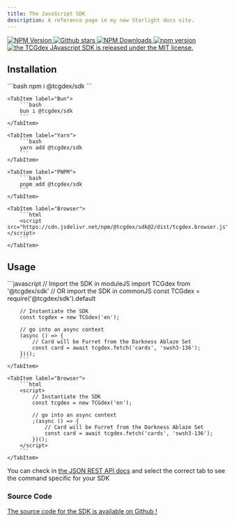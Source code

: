 ```yaml
---
title: The JavaScript SDK
description: A reference page in my new Starlight docs site.
---
```


<p class="flex gap-2 justify-center">
	<a href="http://npmjs.com/@tcgdex/sdk">
		<img src="https://img.shields.io/npm/v/@tcgdex/sdk?style=flat-square" alt="NPM Version" />
	</a>
	<a href="https://github.com/tcgdex/javascript-sdk/stargazers">
		<img src="https://img.shields.io/github/stars/tcgdex/javascript-sdk?style=flat-square" alt="Github stars" />
	</a>
	<a href="http://npmjs.com/@tcgdex/sdk">
		<img src="https://img.shields.io/npm/dm/@tcgdex/sdk?style=flat-square" alt="NPM Downloads" />
	</a>
	<a href="https://app.codecov.io/gh/tcgdex/javascript-sdk/">
		<img src="https://img.shields.io/codecov/c/github/tcgdex/javascript-sdk?style=flat-square&token=FR4BI94N4Q" alt="npm version" />
	</a>
	<a href="https://github.com/tcgdex/javascript-sdk/actions/workflows/build.yml">
		<img src="https://img.shields.io/github/actions/workflow/status/tcgdex/javascript-sdk/build.yml?style=flat-square" alt="the TCGdex JAvascript SDK is released under the MIT license." />
	</a>
</p>

## Installation

<Tabs syncKey='pouet'>
	<TabItem label="NPM">
		```bash
		npm i @tcgdex/sdk
		```
	</TabItem>
	
	<TabItem label="Bun">
		```bash
		bun i @tcgdex/sdk
		```
	</TabItem>
	
	<TabItem label="Yarn">
		```bash
		yarn add @tcgdex/sdk
		```
	</TabItem>
	
	<TabItem label="PNPM">
		```bash
		pnpm add @tcgdex/sdk
		```
	</TabItem>
	
	<TabItem label="Browser">
		```html
		<script src="https://cdn.jsdelivr.net/npm/@tcgdex/sdk@2/dist/tcgdex.browser.js"></script>
		```
	</TabItem>
</Tabs>

## Usage

<Tabs syncKey='pouet'>
	<TabItem label="Node/Bun">
		```javascript
		// Import the SDK in moduleJS
		import TCGdex from '@tcgdex/sdk'
		// OR import the SDK in commonJS
		const TCGdex = require('@tcgdex/sdk').default

		// Instantiate the SDK
		const tcgdex = new TCGdex('en');

		// go into an async context
		(async () => {
			// Card will be Furret from the Darkness Ablaze Set
			const card = await tcgdex.fetch('cards', 'swsh3-136');
		})();
		```
	</TabItem>
	
	<TabItem label="Browser">
		```html
		<script>
			// Instantiate the SDK
			const tcgdex = new TCGdex('en');

			// go into an async context
			;(async () => {
				// Card will be Furret from the Darkness Ablaze Set
				const card = await tcgdex.fetch('cards', 'swsh3-136');
			})();
		</script>
		```
	</TabItem>
</Tabs>

You can check in [the JSON REST API docs](/rest) and select the correct tab to see the command specific for your SDK


### Source Code

[The source code for the SDK is available on Github !](https://github.com/tcgdex/javascript-sdk)
